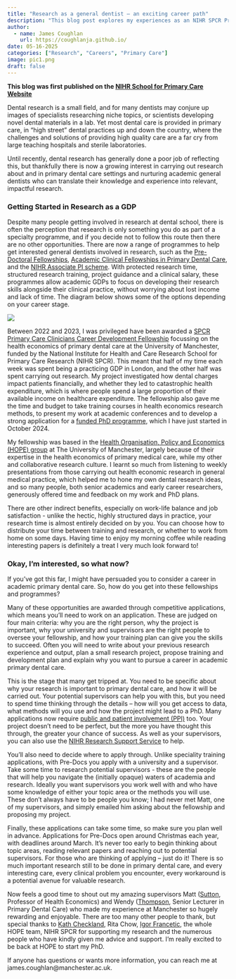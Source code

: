 ```yaml
---
title: "Research as a general dentist – an exciting career path"
description: "This blog post explores my experiences as an NIHR SPCR Pre-Doctoral Fellow, and explores the role of clinical academics in primary dental care research."
author: 
  - name: James Coughlan
    url: https://coughlanja.github.io/
date: 05-16-2025
categories: ["Research", "Careers", "Primary Care"]
image: pic1.png
draft: false
---
```

:::{.center}
**This blog was first published on the [NIHR School for Primary Care Website](https://www.spcr.nihr.ac.uk/news/blog/research-as-a-general-dentist)**
:::

Dental research is a small field, and for many dentists may conjure up images of specialists researching niche topics, or scientists developing novel dental materials in a lab. Yet most dental care is provided in primary care, in “high street” dental practices up and down the country, where the challenges and solutions of providing high quality care are a far cry from large teaching hospitals and sterile laboratories.

Until recently, dental research has generally done a poor job of reflecting this, but thankfully there is now a growing interest in carrying out research about and in primary dental care settings and nurturing academic general dentists who can translate their knowledge and experience into relevant, impactful research.

### Getting Started in Research as a GDP

Despite many people getting involved in research at dental school, there is often the perception that research is only something you do as part of a specialty programme, and if you decide not to follow this route then there are no other opportunities. There are now a range of programmes to help get interested general dentists involved in research, such as the [Pre-Doctoral Fellowships](http://www.nihr.ac.uk/nihr-practice-fellowships-round-18-guidance-notes), [Academic Clinical Fellowships in Primary Dental Care](https://www.oriel.nhs.uk/Web/PermaLink/Vacancy/55B36204), and the [NIHR Associate PI scheme](https://www.nihr.ac.uk/career-development/clinical-research-courses-and-support/associate-principal-investigator-scheme). With protected research time, structured research training, project guidance and a clinical salary, these programmes allow academic GDPs to focus on developing their research skills alongside their clinical practice, without worrying about lost income and lack of time. The diagram below shows some of the options depending on your career stage.

![](images/Picture 1.png){fig-align="center"}

Between 2022 and 2023, I was privileged have been awarded a [SPCR Primary Care Clinicians Career Development Fellowship](https://www.spcr.nihr.ac.uk/career-development/funding/primary-care-clinicians-career-progression-fellowships) focussing on the health economics of primary dental care at the University of Manchester, funded by the National Institute for Health and Care Research School for Primary Care Research (NIHR SPCR). This meant that half of my time each week was spent being a practicing GDP in London, and the other half was spent carrying out research. My project investigated how dental charges impact patients financially, and whether they led to catastrophic health expenditure, which is where people spend a large proportion of their available income on healthcare expenditure. The fellowship also gave me the time and budget to take training courses in health economics research methods, to present my work at academic conferences and to develop a strong application for a [funded PhD programme](https://www.spcr.nihr.ac.uk/career-development/doctoral-training-programme-for-primary-care-clinicians), which I have just started in October 2024.

My fellowship was based in the [Health Organisation, Policy and Economics (HOPE) group](https://www.bmh.manchester.ac.uk/study/research/funding-fees/funded-programmes/nihr-primary-care/health-organisation-policy-economics-hope/) at The University of Manchester, largely because of their expertise in the health economics of primary medical care, while my other and collaborative research culture. I learnt so much from listening to weekly presentations from those carrying out health economic research in general medical practice, which helped me to hone my own dental research ideas, and so many people, both senior academics and early career researchers, generously offered time and feedback on my work and PhD plans.

There are other indirect benefits, especially on work-life balance and job satisfaction - unlike the hectic, highly structured days in practice, your research time is almost entirely decided on by you. You can choose how to distribute your time between training and research, or whether to work from home on some days. Having time to enjoy my morning coffee while reading interesting papers is definitely a treat I very much look forward to!

### Okay, I’m interested, so what now?

If you’ve got this far, I might have persuaded you to consider a career in academic primary dental care. So, how do you get into these fellowships and programmes?

Many of these opportunities are awarded through competitive applications, which means you’ll need to work on an application. These are judged on four main criteria: why you are the right person, why the project is important, why your university and supervisors are the right people to oversee your fellowship, and how your training plan can give you the skills to succeed. Often you will need to write about your previous research experience and output, plan a small research project, propose training and development plan and explain why you want to pursue a career in academic primary dental care.

This is the stage that many get tripped at. You need to be specific about why your research is important to primary dental care, and how it will be carried out. Your potential supervisors can help you with this, but you need to spend time thinking through the details – how will you get access to data, what methods will you use and how the project might lead to a PhD. Many applications now require [public and patient involvement (PPI)](https://www.nihr.ac.uk/ppi-patient-and-public-involvement-resources-applicants-nihr-research-programmes) too. Your project doesn’t need to be perfect, but the more you have thought this through, the greater your chance of success. As well as your supervisors, you can also use the [NIHR Research Support Service](https://www.nihr.ac.uk/support-and-services/research-support-service) to help.

You’ll also need to decide where to apply through. Unlike speciality training applications, with Pre-Docs you apply with a university and a supervisor. Take some time to research potential supervisors - these are the people that will help you navigate the (initially opaque) waters of academia and research. Ideally you want supervisors you work well with and who have some knowledge of either your topic area or the methods you will use. These don’t always have to be people you know; I had never met Matt, one of my supervisors, and simply emailed him asking about the fellowship and proposing my project.

Finally, these applications can take some time, so make sure you plan well in advance. Applications for Pre-Docs open around Christmas each year, with deadlines around March. It’s never too early to begin thinking about topic areas, reading relevant papers and reaching out to potential supervisors. For those who are thinking of applying – just do it! There is so much important research still to be done in primary dental care, and every interesting care, every clinical problem you encounter, every workaround is a potential avenue for valuable research.

Now feels a good time to shout out my amazing supervisors Matt ([Sutton](https://research.manchester.ac.uk/en/persons/matt.sutton), Professor of Health Economics) and Wendy ([Thompson](https://research.manchester.ac.uk/en/persons/wendy.thompson-2), Senior Lecturer in Primary Dental Care) who made my experience at Manchester so hugely rewarding and enjoyable. There are too many other people to thank, but special thanks to [Kath Checkland](https://research.manchester.ac.uk/en/persons/katherine.h.checkland), Rita Chow, [Igor Francetic](https://research.manchester.ac.uk/en/persons/igor.francetic), the whole HOPE team, NIHR SPCR for supporting my research and the numerous people who have kindly given me advice and support. I'm really excited to be back at HOPE to start my PhD.

If anyone has questions or wants more information, you can reach me at james.coughlan\@manchester.ac.uk.
